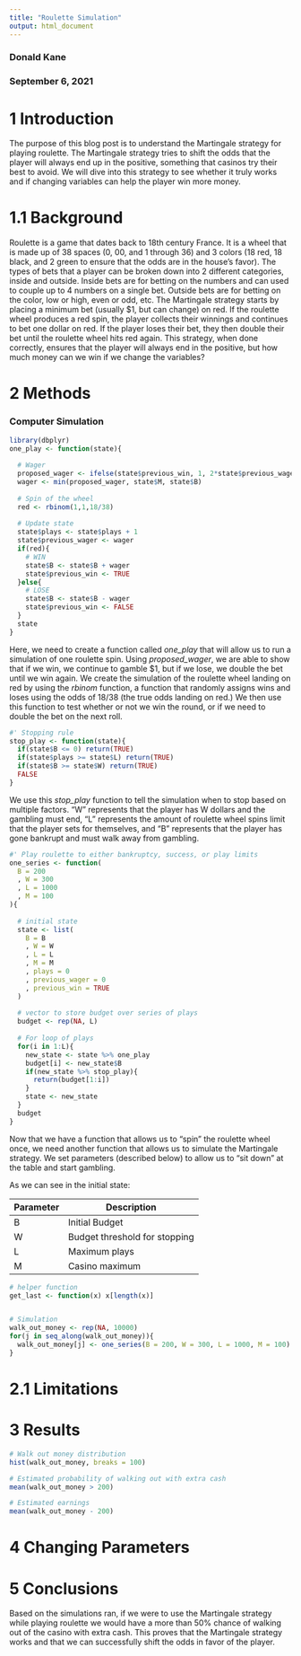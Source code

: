 ```yaml
---
title: "Roulette Simulation"
output: html_document
---
```


### Donald Kane
### September 6, 2021

# 1 Introduction
  The purpose of this blog post is to understand the Martingale strategy for playing roulette. The Martingale strategy tries to shift the odds that the player will always end up in the positive, something that casinos try their best to avoid. We will dive into this strategy to see whether it truly works and if changing variables can help the player win more money.

# 1.1 Background
  Roulette is a game that dates back to 18th century France. It is a wheel that is made up of 38 spaces (0, 00, and 1 through 36) and 3 colors (18 red, 18 black, and 2 green to ensure that the odds are in the house's favor). The types of bets that a player can be broken down into 2 different categories, inside and outside. Inside bets are for betting on the numbers and can used to couple up to 4 numbers on a single bet. Outside bets are for betting on the color, low or high, even or odd, etc.
  The Martingale strategy starts by placing a minimum bet (usually $1, but can change) on red. If the roulette wheel produces a red spin, the player collects their winnings and continues to bet one dollar on red. If the player loses their bet, they then double their bet until the roulette wheel hits red again. This strategy, when done correctly, ensures that the player will always end in the positive, but how much money can we win if we change the variables?

# 2 Methods

### Computer Simulation

```r
library(dbplyr)
one_play <- function(state){
  
  # Wager
  proposed_wager <- ifelse(state$previous_win, 1, 2*state$previous_wager)
  wager <- min(proposed_wager, state$M, state$B)
  
  # Spin of the wheel
  red <- rbinom(1,1,18/38)
  
  # Update state
  state$plays <- state$plays + 1
  state$previous_wager <- wager
  if(red){
    # WIN
    state$B <- state$B + wager
    state$previous_win <- TRUE
  }else{
    # LOSE
    state$B <- state$B - wager
    state$previous_win <- FALSE
  }
  state
}
```

Here, we need to create a function called *one_play* that will allow us to run a simulation of one roulette spin. Using *proposed_wager*, we are able to show that if we win, we continue to gamble $1, but if we lose, we double the bet until we win again. We create the simulation of the roulette wheel landing on red by using the *rbinom* function, a function that randomly assigns wins and loses using the odds of 18/38 (the true odds landing on red.) We then use this function to test whether or not we win the round, or if we need to double the bet on the next roll.

``` r

#' Stopping rule
stop_play <- function(state){
  if(state$B <= 0) return(TRUE)
  if(state$plays >= state$L) return(TRUE)
  if(state$B >= state$W) return(TRUE)
  FALSE
}
```

We use this *stop_play* function to tell the simulation when to stop based on multiple factors. "W" represents that the player has W dollars and the gambling must end, "L" represents the amount of roulette wheel spins limit that the player sets for themselves, and "B" represents that the player has gone bankrupt and must walk away from gambling.

```r
#' Play roulette to either bankruptcy, success, or play limits
one_series <- function(
  B = 200
  , W = 300
  , L = 1000
  , M = 100
){
  
  # initial state
  state <- list(
    B = B
    , W = W
    , L = L
    , M = M
    , plays = 0
    , previous_wager = 0
    , previous_win = TRUE
  )
  
  # vector to store budget over series of plays
  budget <- rep(NA, L)
  
  # For loop of plays
  for(i in 1:L){
    new_state <- state %>% one_play
    budget[i] <- new_state$B
    if(new_state %>% stop_play){
      return(budget[1:i])
    }
    state <- new_state
  }
  budget    
}
```

Now that we have a function that allows us to "spin" the roulette wheel once, we need another function that allows us to simulate the Martingale strategy. We set parameters (described below) to allow us to "sit down" at the table and start gambling. 

As we can see in the initial state:

Parameter     | Description
------------- | -------------
B             | Initial Budget
W             | Budget threshold for stopping
L             | Maximum plays
M             | Casino maximum

``` r
# helper function
get_last <- function(x) x[length(x)] 


# Simulation
walk_out_money <- rep(NA, 10000)
for(j in seq_along(walk_out_money)){
  walk_out_money[j] <- one_series(B = 200, W = 300, L = 1000, M = 100) %>% get_last
}
```


# 2.1 Limitations



# 3 Results

```r
# Walk out money distribution
hist(walk_out_money, breaks = 100)
```

``` r
# Estimated probability of walking out with extra cash
mean(walk_out_money > 200)
```

```r
# Estimated earnings
mean(walk_out_money - 200)
```


# 4 Changing Parameters

# 5 Conclusions

Based on the simulations ran, if we were to use the Martingale strategy while playing roulette we would have a more than 50% chance of walking out of the casino with extra cash. This proves that the Martingale strategy works and that we can successfully shift the odds in favor of the player.